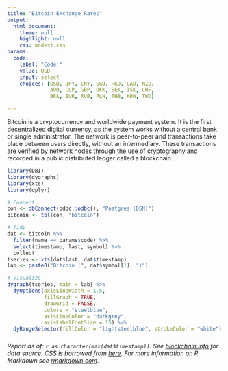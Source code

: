 ```yaml
---
title: "Bitcoin Exchange Rates"
output: 
  html_document:
    theme: null
    highlight: null
    css: modest.css
params:
  code:
    label: "Code:"
    value: USD
    input: select
    choices: [USD, JPY, CNY, SGD, HKD, CAD, NZD, 
              AUD, CLP, GBP, DKK, SEK, ISK, CHF, 
              BRL, EUR, RUB, PLN, THB, KRW, TWD]

---
```


Bitcoin is a cryptocurrency and worldwide payment system. It is the first decentralized digital currency, as the system works without a central bank or single administrator. The network is peer-to-peer and transactions take place between users directly, without an intermediary. These transactions are verified by network nodes through the use of cryptography and recorded in a public distributed ledger called a blockchain.

```r
library(DBI)
library(dygraphs)
library(xts)
library(dplyr)

# Connect
con <- dbConnect(odbc::odbc(), "Postgres (DSN)")
bitcoin <- tbl(con, "bitcoin")

# Tidy
dat <- bitcoin %>%
  filter(name == params$code) %>%
  select(timestamp, last, symbol) %>%
  collect
tseries <- xts(dat$last, dat$timestamp)
lab <- paste0("Bitcoin (", dat$symbol[1], ")")

# Visualize
dygraph(tseries, main = lab) %>%
  dyOptions(axisLineWidth = 1.5, 
            fillGraph = TRUE, 
            drawGrid = FALSE, 
            colors = "steelblue", 
            axisLineColor = "darkgrey", 
            axisLabelFontSize = 15) %>%
  dyRangeSelector(fillColor = "lightsteelblue", strokeColor = "white")
```  

###

*Report as of: `r as.character(max(dat$timestamp))`. See [blockchain.info](https://blockchain.info/api/exchange_rates_api) for data source. CSS is borrowed from [here](http://markdowncss.github.io/modest/). For more information on R Markdown see [rmarkdown.com](http://rmarkdown.rstudio.com/).*
